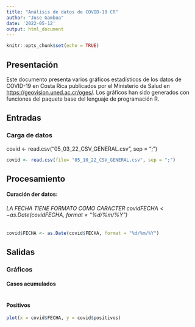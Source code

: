 ---
title: "Análisis de datos de COVID-19 CR"
author: "Jose Gamboa"
date: '2022-05-12'
output: html_document
---

```{r setup, include=FALSE}
knitr::opts_chunk$set(echo = TRUE)
```

## Presentación  
Este documento presenta varios gráficos estadísticos de los datos de COVID-19 en Costa Rica publicados por el Ministerio de Salud en [https://geovision.uned.ac.cr/oges/](https://geovision.uned.ac.cr/oges/). Los gráficos han sido generados con funciones del paquete base del lenguaje de programación R.

## Entradas 

### Carga de datos
covid <- read.csv("05_03_22_CSV_GENERAL.csv", sep = ";")
```{r carga-datos}
covid <- read.csv(file= "05_10_22_CSV_GENERAL.csv", sep = ";")
```

## Procesamiento 

#### Curación der datos:
###### LA FECHA TIENE FORMATO COMO CARACTER covid$FECHA <- as.Date(covid$FECHA, format = "%d/%m/%Y")

```{r conversión_:fecha}
covid$FECHA <- as.Date(covid$FECHA, format = "%d/%m/%Y")
```

## Salidas

### Gráficos

#### Casos acumulados

```{r}

```

#### Positivos

```{r casos-positivos-acumulados}
plot(x = covid$FECHA, y = covid$positivos)
```
